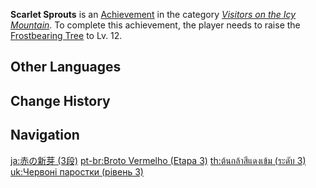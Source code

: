 {{Achievement Infobox
|title        = Scarlet Sprouts
|id           = 80066
|order id     = 0066
|category     = Visitors on the Icy Mountain
|description  = Raise the [[Frostbearing Tree's Gratitude|Frostbearing Tree]] to Lv. 12.
|requirements = 
|primogems    = 20
|tracking     = Tracks the number of times achieved (which cannot be higher than 1).
|topic        = Frostbearing Tree
|set          = Scarlet Sprouts
|tier         = 3
|tiers_total  = 3
}}
'''Scarlet Sprouts''' is an [[Achievement]] in the category ''[[Visitors on the Icy Mountain]]''. To complete this achievement, the player needs to raise the [[Frostbearing Tree's Gratitude|Frostbearing Tree]] to Lv. 12.
<!--
==Trivia==

==Video Guides==
{{EVT
|video1   = 
|caption1 = 
}}
-->
==Other Languages==
{{Transclude|Scarlet Sprouts|Other Languages}}

==Change History==
{{Change History|1.2}}
<!--
==References==
{{Reflist}}
-->
==Navigation==
{{Achievement Navbox}}

[[ja:赤の新芽 (3段)]]
[[pt-br:Broto Vermelho (Etapa 3)]]
[[th:ต้นกล้าสีแดงเข้ม (ระดับ 3)]]
[[uk:Червоні паростки (рівень 3)]]